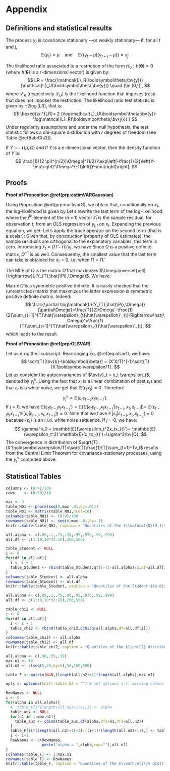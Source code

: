 # Appendix {#append}



## Definitions and statistical results

:::{.definition #covstat name="Covariance stationarity"}
The process $y_t$ is covariance stationary ---or weakly stationary--- if, for all $t$ and $j$,
$$
\mathbb{E}(y_t) = \mu \quad \mbox{and} \quad \mathbb{E}\{(y_t - \mu)(y_{t-j} - \mu)\} = \gamma_j.
$$
:::

:::{.definition #LR name="Likelihood Ratio test statistics"}
The likelihood ratio associated to a restriction of the form $H_0: h({\boldsymbol\theta})=0$ (where $h({\boldsymbol\theta})$ is a $r$-dimensional vector) is given by:
$$
LR = \frac{\mathcal{L}_R(\boldsymbol\theta;\bv{y})}{\mathcal{L}_U(\boldsymbol\theta;\bv{y})} \quad (\in [0,1]),
$$
where $\mathcal{L}_R$ (respectively $\mathcal{L}_U$) is the likelihood function that imposes (resp. that does not impose) the restriction. The likelihood ratio test statistic is given by $-2\log(LR)$, that is:
$$
\boxed{\xi^{LR}= 2 (\log\mathcal{L}_U(\boldsymbol\theta;\bv{y})-\log\mathcal{L}_R(\boldsymbol\theta;\bv{y})).}
$$
Under regularity assumptions and under the null hypothesis, the test statistic follows a chi-square distribution with $r$ degrees of freedom (see Table \@ref(tab:Chi2)).
:::


:::{.proposition #pdfMultivarGaussian name="p.d.f. of a multivariate Gaussian variable"}
If $Y \sim \mathcal{N}(\mu,\Omega)$ and if $Y$ is a $n$-dimensional vector, then the density function of $Y$ is:
$$
\frac{1}{(2 \pi)^{n/2}|\Omega|^{1/2}}\exp\left[-\frac{1}{2}\left(Y-\mu\right)'\Omega^{-1}\left(Y-\mu\right)\right].
$$
:::



<!-- ## Linear algebra: definitions and results {#LinAlgebra} -->

<!-- :::{.definition #determinant name="Eigenvalues"} -->

<!-- The eigenvalues of of a matrix $M$ are the numbers $\lambda$ for which: -->
<!-- $$ -->
<!-- |M - \lambda I| = 0, -->
<!-- $$ -->
<!-- where $| \bullet |$ is the determinant operator. -->
<!-- ::: -->

<!-- :::{.proposition #determinant name="Properties of the determinant"} -->
<!-- We have: -->

<!-- * $|MN|=|M|\times|N|$. -->
<!-- * $|M^{-1}|=|M|^{-1}$. -->
<!-- * If $M$ admits the diagonal representation $M=TDT^{-1}$, where $D$ is a diagonal matrix whose diagonal entries are $\{\lambda_i\}_{i=1,\dots,n}$, then: -->
<!-- $$ -->
<!-- |M - \lambda I |=\prod_{i=1}^n (\lambda_i - \lambda). -->
<!-- $$ -->
<!-- ::: -->

<!-- :::{.definition #MoorPenrose name="Moore-Penrose inverse"} -->
<!-- If $M \in \mathbb{R}^{m \times n}$, then its Moore-Penrose pseudo inverse (exists and) is the unique matrix $M^*  \in \mathbb{R}^{n \times m}$ that satisfies: -->

<!-- i. $M M^* M = M$ -->
<!-- ii. $M^* M M^* = M^*$ -->
<!-- iii. $(M M^*)'=M M^*$ -->
<!-- .iv $(M^* M)'=M^* M$. -->
<!-- ::: -->

<!-- :::{.proposition #MoorPenrose name="Properties of the Moore-Penrose inverse"} -->

<!-- * If $M$ is invertible then $M^* = M^{-1}$. -->
<!-- * The pseudo-inverse of a zero matrix is its transpose. -->
<!-- *\item* The pseudo-inverse of the pseudo-inverse is the original matrix. -->
<!-- ::: -->

<!-- :::{.definition #idempotent name="Idempotent matrix"} -->
<!-- Matrix $M$ is idempotent if $M^2=M$. -->

<!-- If $M$ is a symmetric idempotent matrix, then $M'M=M$. -->
<!-- ::: -->

<!-- :::{.proposition #rootsidempotent name="Roots of an idempotent matrix"} -->
<!-- The eigenvalues of an idempotent matrix are either 1 or 0. -->
<!-- ::: -->
<!-- :::{.proof} -->
<!-- If $\lambda$ is an eigenvalue of an idempotent matrix $M$ then $\exists x \ne 0$ s.t. $Mx=\lambda x$. Hence $M^2x=\lambda M x \Rightarrow (1-\lambda)Mx=0$. Either all element of  $Mx$ are zero, in which case $\lambda=0$ or at least one element of $Mx$ is nonzero, in which case $\lambda=1$. -->
<!-- ::: -->

<!-- :::{.proposition #chi2idempotent name="Idempotent matrix and chi-square distribution"} -->
<!-- The rank of a symmetric idempotent matrix is equal to its trace. -->
<!-- ::: -->
<!-- :::{.proof} -->
<!-- The result follows from Prop. \@ref(prp:rootsidempotent), combined with the fact that the rank of a symmetric matrix is equal to the number of its nonzero eigenvalues. -->
<!-- ::: -->


<!-- :::{.proposition #constrainedLS name="Constrained least squares"} -->
<!-- The solution of the following optimisation problem: -->
<!-- \begin{eqnarray*} -->
<!-- \underset{\boldsymbol\beta}{\min} && || \bv{y} - \bv{X}\boldsymbol\beta ||^2 \\ -->
<!-- && \mbox{subject to } \bv{R}\boldsymbol\beta = \bv{q} -->
<!-- \end{eqnarray*} -->
<!-- is given by: -->
<!-- $$ -->
<!-- \boxed{\boldsymbol\beta^r = \boldsymbol\beta_0 - (\bv{X}'\bv{X})^{-1} \bv{R}'\{\bv{R}(\bv{X}'\bv{X})^{-1}\bv{R}'\}^{-1}(\bv{R}\boldsymbol\beta_0 - \bv{q}),} -->
<!-- $$ -->
<!-- where $\boldsymbol\beta_0=(\bv{X}'\bv{X})^{-1}\bv{X}'\bv{y}$. -->
<!-- ::: -->
<!-- :::{.proof} -->
<!-- See for instance [Jackman, 2007](http://jackman.stanford.edu/classes/350B/07/ftestforWeb.pdf). -->
<!-- ::: -->



<!-- :::{.proposition #inversepartitioned name="Inverse of a partitioned matrix"} -->
<!-- We have: -->
<!-- \begin{eqnarray*} -->
<!-- &&\left[ \begin{array}{cc} \bv{A}_{11} & \bv{A}_{12} \\ \bv{A}_{21} & \bv{A}_{22} \end{array}\right]^{-1} = \\ -->
<!-- &&\left[ \begin{array}{cc} (\bv{A}_{11} - \bv{A}_{12}\bv{A}_{22}^{-1}\bv{A}_{21})^{-1} & - \bv{A}_{11}^{-1}\bv{A}_{12}(\bv{A}_{22} - \bv{A}_{21}\bv{A}_{11}^{-1}\bv{A}_{12})^{-1} \\ -->
<!-- -(\bv{A}_{22} - \bv{A}_{21}\bv{A}_{11}^{-1}\bv{A}_{12})^{-1}\bv{A}_{21}\bv{A}_{11}^{-1} & (\bv{A}_{22} - \bv{A}_{21}\bv{A}_{11}^{-1}\bv{A}_{12})^{-1} \end{array} \right]. -->
<!-- \end{eqnarray*} -->
<!-- ::: -->



<!-- :::{.definition #FOD name="Matrix derivatives"} -->
<!-- Consider a fonction $f: \mathbb{R}^K \rightarrow \mathbb{R}$. Its first-order derivative is: -->
<!-- $$ -->
<!-- \frac{\partial f}{\partial \bv{b}}(\bv{b}) = -->
<!-- \left[\begin{array}{c} -->
<!-- \frac{\partial f}{\partial b_1}(\bv{b})\\ -->
<!-- \vdots\\ -->
<!-- \frac{\partial f}{\partial b_K}(\bv{b}) -->
<!-- \end{array} -->
<!-- \right]. -->
<!-- $$ -->
<!-- We use the notation: -->
<!-- $$ -->
<!-- \frac{\partial f}{\partial \bv{b}'}(\bv{b}) = \left(\frac{\partial f}{\partial \bv{b}}(\bv{b})\right)'. -->
<!-- $$ -->
<!-- ::: -->

<!-- :::{.proposition #partial} -->
<!-- We have: -->

<!-- * If $f(\bv{b}) = A' \bv{b}$ where $A$ is a $K \times 1$ vector then $\frac{\partial f}{\partial \bv{b}}(\bv{b}) = A$. -->
<!-- * If $f(\bv{b}) = \bv{b}'A\bv{b}$ where $A$ is a $K \times K$ matrix, then $\frac{\partial f}{\partial \bv{b}}(\bv{b}) = 2A\bv{b}$. -->
<!-- ::: -->



<!-- :::{.proposition #absMs name="Square and absolute summability"} -->
<!-- We have: -->
<!-- $$ -->
<!-- \underbrace{\sum_{i=0}^{\infty}|\theta_i| < + \infty}_{\mbox{Absolute summability}} \Rightarrow \underbrace{\sum_{i=0}^{\infty} \theta_i^2 < + \infty}_{\mbox{Square summability}}. -->
<!-- $$ -->
<!-- ::: -->

<!-- :::{.proof} -->
<!-- See Appendix 3.A in Hamilton. Idea: Absolute summability implies that there exist $N$ such that, for $j>N$, $|\theta_j| < 1$ (deduced from Cauchy criterion, Theorem \@ref(thm:cauchycritstatic) and therefore $\theta_j^2 < |\theta_j|$. -->
<!-- ::: -->









<!-- ## Statistical analysis: definitions and results {#variousResults} -->

<!-- ### Moments and statistics -->

<!-- :::{.definition #partialcorrel name="Partial correlation"} -->
<!-- The **partial correlation** between $y$ and $z$, controlling for some variables $\bv{X}$ is the sample correlation between $y^*$ and $z^*$, where the latter two variables are the residuals in regressions of $y$ on $\bv{X}$ and of $z$ on $\bv{X}$, respectively. -->

<!-- This correlation is denoted by $r_{yz}^\bv{X}$. By definition, we have: -->
<!-- \begin{equation} -->
<!-- r_{yz}^\bv{X} = \frac{\bv{z^*}'\bv{y^*}}{\sqrt{(\bv{z^*}'\bv{z^*})(\bv{y^*}'\bv{y^*})}}.(\#eq:pc) -->
<!-- \end{equation} -->
<!-- ::: -->

<!-- :::{.definition #skewnesskurtosis name="Skewness and kurtosis"} -->
<!-- Let $Y$ be a random variable whose fourth moment exists. The expectation of $Y$ is denoted by $\mu$. -->

<!-- * The skewness of $Y$ is given by: -->
<!-- $$ -->
<!-- \frac{\mathbb{E}[(Y-\mu)^3]}{\{\mathbb{E}[(Y-\mu)^2]\}^{3/2}}. -->
<!-- $$ -->
<!-- * The kurtosis of $Y$ is given by: -->
<!-- $$ -->
<!-- \frac{\mathbb{E}[(Y-\mu)^4]}{\{\mathbb{E}[(Y-\mu)^2]\}^{2}}. -->
<!-- $$ -->
<!-- ::: -->


<!-- :::{.theorem #CauchySchwarz name="Cauchy-Schwarz inequality"} -->
<!-- We have: -->
<!-- $$ -->
<!-- |\mathbb{C}ov(X,Y)| \le \sqrt{\mathbb{V}ar(X)\mathbb{V}ar(Y)} -->
<!-- $$ -->
<!-- and, if $X \ne =$ and $Y \ne 0$, the equality holds iff $X$ and $Y$ are the same up to an affine transformation. -->
<!-- ::: -->
<!-- :::{.proof} -->
<!-- If $\mathbb{V}ar(X)=0$, this is trivial. If this is not the case, then let's define $Z$ as $Z = Y - \frac{\mathbb{C}ov(X,Y)}{\mathbb{V}ar(X)}X$. It is easily seen that $\mathbb{C}ov(X,Z)=0$. Then, the variance of $Y=Z+\frac{\mathbb{C}ov(X,Y)}{\mathbb{V}ar(X)}X$ is equal to the sum of the variance of $Z$ and of the variance of $\frac{\mathbb{C}ov(X,Y)}{\mathbb{V}ar(X)}X$, that is: -->
<!-- $$ -->
<!-- \mathbb{V}ar(Y) = \mathbb{V}ar(Z) + \left(\frac{\mathbb{C}ov(X,Y)}{\mathbb{V}ar(X)}\right)^2\mathbb{V}ar(X) \ge \left(\frac{\mathbb{C}ov(X,Y)}{\mathbb{V}ar(X)}\right)^2\mathbb{V}ar(X). -->
<!-- $$ -->
<!-- The equality holds iff $\mathbb{V}ar(Z)=0$, i.e. iff $Y = \frac{\mathbb{C}ov(X,Y)}{\mathbb{V}ar(X)}X+cst$. -->
<!-- ::: -->



<!-- :::{.definition #asmyptlevel name="Asymptotic level"} -->
<!-- An asymptotic test with critical region $\Omega_n$ has an asymptotic level equal to $\alpha$ if: -->
<!-- $$ -->
<!-- \underset{\theta \in \Theta}{\mbox{sup}} \quad \underset{n \rightarrow \infty}{\mbox{lim}} \mathbb{P}_\theta (S_n \in \Omega_n) = \alpha, -->
<!-- $$ -->
<!-- where $S_n$ is the test statistic and $\Theta$ is such that the null hypothesis $H_0$ is equivalent to $\theta \in \Theta$. -->
<!-- ::: -->

<!-- :::{.definition #asmyptconsisttest name="Asymptotically consistent test"} -->
<!-- An asymptotic test with critical region $\Omega_n$ is consistent if: -->
<!-- $$ -->
<!-- \forall \theta \in \Theta^c, \quad \mathbb{P}_\theta (S_n \in \Omega_n) \rightarrow 1, -->
<!-- $$ -->
<!-- where $S_n$ is the test statistic and $\Theta^c$ is such that the null hypothesis $H_0$ is equivalent to $\theta \notin \Theta^c$. -->
<!-- ::: -->


<!-- :::{.definition #Kullback name="Kullback discrepancy"} -->
<!-- Given two p.d.f. $f$ and $f^*$, the Kullback discrepancy is defined by: -->
<!-- $$ -->
<!-- I(f,f^*) = \mathbb{E}^* \left( \log \frac{f^*(Y)}{f(Y)} \right) = \int \log \frac{f^*(y)}{f(y)} f^*(y) dy. -->
<!-- $$ -->
<!-- ::: -->


<!-- :::{.proposition #Kullback name="Properties of the Kullback discrepancy"} -->
<!-- We have: -->

<!-- i. $I(f,f^*) \ge 0$ -->
<!-- ii. $I(f,f^*) = 0$ iff $f \equiv f^*$. -->
<!-- ::: -->
<!-- :::{.proof} -->
<!-- $x \rightarrow -\log(x)$ is a convex function. Therefore $\mathbb{E}^*(-\log f(Y)/f^*(Y)) \ge -\log \mathbb{E}^*(f(Y)/f^*(Y)) = 0$ (proves (i)). Since $x \rightarrow -\log(x)$ is strictly convex, equality in (i) holds if and only if $f(Y)/f^*(Y)$ is constant (proves (ii)). -->
<!-- ::: -->



<!-- :::{.definition #characteristic name="Characteristic function"} -->
<!-- For any real-valued random variable $X$, the characteristic function is defined by: -->
<!-- $$ -->
<!-- \phi_X: u \rightarrow \mathbb{E}[\exp(iuX)]. -->
<!-- $$ -->
<!-- ::: -->




<!-- ### Standard distributions -->

<!-- :::{.definition #fstatistics name="F distribution"} -->
<!-- Consider $n=n_1+n_2$ i.i.d. $\mathcal{N}(0,1)$ r.v. $X_i$. If the r.v. $F$ is defined by: -->
<!-- $$ -->
<!-- F = \frac{\sum_{i=1}^{n_1} X_i^2}{\sum_{j=n_1+1}^{n_1+n_2} X_j^2}\frac{n_2}{n_1} -->
<!-- $$ -->
<!-- then $F \sim \mathcal{F}(n_1,n_2)$. (See Table \@ref(tab:Fstat) for quantiles.) -->
<!-- ::: -->

<!-- :::{.definition #tStudent name="Student-t distribution"} -->
<!-- $Z$ follows a Student-t (or $t$) distribution with $\nu$ degrees of freedom (d.f.) if: -->
<!-- $$ -->
<!-- Z = X_0 \bigg/ \sqrt{\frac{\sum_{i=1}^{\nu}X_i^2}{\nu}}, \quad X_i \sim i.i.d. \mathcal{N}(0,1). -->
<!-- $$ -->
<!-- We have $\mathbb{E}(Z)=0$, and $\mathbb{V}ar(Z)=\frac{\nu}{\nu-2}$ if $\nu>2$. (See Table \@ref(tab:Student) for quantiles.) -->
<!-- ::: -->

<!-- :::{.definition #chi2 name="Chi-square distribution"} -->
<!-- $Z$ follows a $\chi^2$ distribution with $\nu$ d.f. if $Z = \sum_{i=1}^{\nu}X_i^2$ where $X_i \sim i.i.d. \mathcal{N}(0,1)$. -->
<!-- We have $\mathbb{E}(Z)=\nu$. (See Table \@ref(tab:Chi2) for quantiles.) -->
<!-- ::: -->

<!-- :::{.proposition #waldtypeproduct name="Inner product of a multivariate Gaussian variable"} -->
<!-- Let $X$ be a $n$-dimensional multivariate Gaussian variable: $X \sim \mathcal{N}(0,\Sigma)$. We have: -->
<!-- $$ -->
<!-- X' \Sigma^{-1}X \sim \chi^2(n). -->
<!-- $$ -->
<!-- ::: -->
<!-- :::{.proof} -->
<!-- Because $\Sigma$ is a symmetrical definite positive matrix, it admits the spectral decomposition $PDP'$ where $P$ is an orthogonal matrix (i.e. $PP'=Id$) and D is a diagonal matrix with non-negative entries. Denoting by $\sqrt{D^{-1}}$ the diagonal matrix whose diagonal entries are the inverse of those of $D$, it is easily checked that the covariance matrix of $Y:=\sqrt{D^{-1}}P'X$ is $Id$. Therefore $Y$ is a vector of uncorrelated Gaussian variables. The properties of Gaussian variables imply that the components of $Y$ are then also independent. Hence $Y'Y=\sum_i Y_i^2 \sim \chi^2(n)$. -->

<!-- It remains to note that $Y'Y=X'PD^{-1}P'X=X'\mathbb{V}ar(X)^{-1}X$ to conclude. -->
<!-- ::: -->

<!-- :::{.definition #GEVdistri name="Generalized Extreme Value (GEV) distribution"} -->
<!-- The vector of disturbances $\boldsymbol\varepsilon=[\varepsilon_{1,1},\dots,\varepsilon_{1,K_1},\dots,\varepsilon_{J,1},\dots,\varepsilon_{J,K_J}]'$ follows the Generalized Extreme Value (GEV) distribution if its c.d.f. is: -->
<!-- $$ -->
<!-- F(\boldsymbol\varepsilon,\boldsymbol\rho) = \exp(-G(e^{-\varepsilon_{1,1}},\dots,e^{-\varepsilon_{J,K_J}};\boldsymbol\rho)) -->
<!-- $$ -->
<!-- with -->
<!-- \begin{eqnarray*} -->
<!-- G(\bv{Y};\boldsymbol\rho) &\equiv&  G(Y_{1,1},\dots,Y_{1,K_1},\dots,Y_{J,1},\dots,Y_{J,K_J};\boldsymbol\rho) \\ -->
<!-- &=& \sum_{j=1}^J\left(\sum_{k=1}^{K_j} Y_{jk}^{1/\rho_j} -->
<!-- \right)^{\rho_j} -->
<!-- \end{eqnarray*} -->
<!-- ::: -->


<!-- ### Stochastic convergences -->

<!-- :::{.proposition #chebychev name="Chebychev's inequality"} -->
<!-- If $\mathbb{E}(|X|^r)$ is finite for some $r>0$ then: -->
<!-- $$ -->
<!-- \forall \varepsilon > 0, \quad \mathbb{P}(|X - c|>\varepsilon) \le \frac{\mathbb{E}[|X - c|^r]}{\varepsilon^r}. -->
<!-- $$ -->
<!-- In particular, for $r=2$: -->
<!-- $$ -->
<!-- \forall \varepsilon > 0, \quad \mathbb{P}(|X - c|>\varepsilon) \le \frac{\mathbb{E}[(X - c)^2]}{\varepsilon^2}. -->
<!-- $$ -->
<!-- ::: -->
<!-- :::{.proof} -->
<!-- Remark that $\varepsilon^r \mathbb{I}_{\{|X| \ge \varepsilon\}} \le |X|^r$ and take the expectation of both sides. -->
<!-- ::: -->

<!-- :::{.definition #convergenceproba name="Convergence in probability"} -->
<!-- The random variable sequence $x_n$ converges in probability to a constant $c$ if $\forall \varepsilon$, $\lim_{n \rightarrow \infty} \mathbb{P}(|x_n - c|>\varepsilon) = 0$. -->

<!-- It is denoted as: $\mbox{plim } x_n = c$. -->
<!-- ::: -->

<!-- :::{.definition #convergenceLr name="Convergence in the Lr norm"} -->
<!-- $x_n$ converges in the $r$-th mean (or in the $L^r$-norm) towards $x$, if $\mathbb{E}(|x_n|^r)$ and $\mathbb{E}(|x|^r)$ exist and if -->
<!-- $$ -->
<!-- \lim_{n \rightarrow \infty} \mathbb{E}(|x_n - x|^r) = 0. -->
<!-- $$ -->
<!-- It is denoted as: $x_n \overset{L^r}{\rightarrow} c$. -->

<!-- For $r=2$, this convergence is called **mean square convergence**. -->
<!-- ::: -->

<!-- :::{.definition #convergenceAlmost name="Almost sure convergence"} -->
<!-- The random variable sequence $x_n$ converges almost surely to $c$ if $\mathbb{P}(\lim_{n \rightarrow \infty} x_n = c) = 1$. -->

<!-- It is denoted as: $x_n \overset{a.s.}{\rightarrow} c$. -->
<!-- ::: -->

<!-- :::{.definition #cvgceDistri name="Convergence in distribution"} -->
<!-- $x_n$ is said to converge in distribution (or in law) to $x$ if -->
<!-- $$ -->
<!-- \lim_{n \rightarrow \infty} F_{x_n}(s) = F_{x}(s) -->
<!-- $$ -->
<!-- for all $s$ at which $F_X$ --the cumulative distribution of $X$-- is continuous. -->

<!-- It is denoted as: $x_n \overset{d}{\rightarrow} x$. -->
<!-- ::: -->

<!-- :::{.proposition #Slutsky name="Rules for limiting distributions (Slutsky)"} -->
<!-- We have: -->

<!-- i. **Slutsky's theorem:** If $x_n \overset{d}{\rightarrow} x$ and $y_n \overset{p}{\rightarrow} c$ then -->
<!-- \begin{eqnarray*} -->
<!-- x_n y_n &\overset{d}{\rightarrow}& x c \\ -->
<!-- x_n + y_n &\overset{d}{\rightarrow}& x + c \\ -->
<!-- x_n/y_n &\overset{d}{\rightarrow}& x / c \quad (\mbox{if }c \ne 0) -->
<!-- \end{eqnarray*} -->

<!-- ii. **Continuous mapping theorem:** If $x_n \overset{d}{\rightarrow} x$ and $g$ is a continuous function then $g(x_n) \overset{d}{\rightarrow} g(x).$  -->
<!-- ::: -->

<!-- :::{.proposition #implicationsconv name="Implications of stochastic convergences"} -->
<!-- We have: -->
<!-- \begin{align*} -->
<!-- &\boxed{\overset{L^s}{\rightarrow}}& &\underset{1 \le r \le s}{\Rightarrow}& &\boxed{\overset{L^r}{\rightarrow}}&\\ -->
<!-- && && &\Downarrow&\\ -->
<!-- &\boxed{\overset{a.s.}{\rightarrow}}& &\Rightarrow& &\boxed{\overset{p}{\rightarrow}}& \Rightarrow \qquad \boxed{\overset{d}{\rightarrow}}. -->
<!-- \end{align*} -->
<!-- ::: -->
<!-- :::{.proof} -->

<!-- (of the fact that $\left(\overset{p}{\rightarrow}\right) \Rightarrow \left( \overset{d}{\rightarrow}\right)$). Assume that $X_n \overset{p}{\rightarrow} X$. Denoting by $F$ and $F_n$ the c.d.f. of $X$ and $X_n$, respectively: -->
<!-- \begin{equation} -->
<!-- F_n(x) = \mathbb{P}(X_n \le x,X\le x+\varepsilon) + \mathbb{P}(X_n \le x,X > x+\varepsilon) \le F(x+\varepsilon) + \mathbb{P}(|X_n - X|>\varepsilon).(\#eq:convgce1) -->
<!-- \end{equation} -->
<!-- Besides, -->
<!-- $$ -->
<!-- F(x-\varepsilon) = \mathbb{P}(X \le x-\varepsilon,X_n \le x) + \mathbb{P}(X \le x-\varepsilon,X_n > x) \le F_n(x) + \mathbb{P}(|X_n - X|>\varepsilon), -->
<!-- $$ -->
<!-- which implies: -->
<!-- \begin{equation} -->
<!-- F(x-\varepsilon) - \mathbb{P}(|X_n - X|>\varepsilon) \le F_n(x).(\#eq:convgce2) -->
<!-- \end{equation} -->
<!-- Eqs. \@ref(eq:convgce1) and \@ref(eq:convgce2) imply: -->
<!-- $$ -->
<!-- F(x-\varepsilon) - \mathbb{P}(|X_n - X|>\varepsilon) \le F_n(x)  \le F(x+\varepsilon) + \mathbb{P}(|X_n - X|>\varepsilon). -->
<!-- $$ -->
<!-- Taking limits as $n \rightarrow \infty$ yields -->
<!-- $$ -->
<!-- F(x-\varepsilon) \le \underset{n \rightarrow \infty}{\mbox{lim inf}}\; F_n(x) \le \underset{n \rightarrow \infty}{\mbox{lim sup}}\; F_n(x)  \le F(x+\varepsilon). -->
<!-- $$ -->
<!-- The result is then obtained by taking limits as $\varepsilon \rightarrow 0$ (if $F$ is continuous at $x$). -->
<!-- ::: -->


<!-- :::{.proposition #cvgce11 name="Convergence in distribution to a constant"} -->
<!-- If $X_n$ converges in distribution to a constant $c$, then $X_n$ converges in probability to $c$. -->
<!-- ::: -->
<!-- :::{.proof} -->
<!-- If $\varepsilon>0$, we have $\mathbb{P}(X_n < c - \varepsilon) \underset{n \rightarrow \infty}{\rightarrow} 0$ i.e. $\mathbb{P}(X_n \ge c - \varepsilon) \underset{n \rightarrow \infty}{\rightarrow} 1$ and $\mathbb{P}(X_n < c + \varepsilon) \underset{n \rightarrow \infty}{\rightarrow} 1$. Therefore $\mathbb{P}(c - \varepsilon \le X_n < c + \varepsilon) \underset{n \rightarrow \infty}{\rightarrow} 1$, -->
<!-- which gives the result. -->
<!-- ::: -->


<!-- :::{.example #plimButNotLr name="Convergence in probability but not $L^r$"} -->
<!-- Let $\{x_n\}_{n \in \mathbb{N}}$ be a series of random variables defined by: -->
<!-- $$ -->
<!-- x_n = n u_n, -->
<!-- $$ -->
<!-- where $u_n$ are independent random variables s.t. $u_n \sim \mathcal{B}(1/n)$. -->

<!-- We have $x_n \overset{p}{\rightarrow} 0$ but $x_n \overset{L^r}{\nrightarrow} 0$ because $\mathbb{E}(|X_n-0|)=\mathbb{E}(X_n)=1$. -->
<!-- ::: -->

<!-- :::{.theorem #cauchycritstatic name="Cauchy criterion (non-stochastic case)"} -->
<!-- We have that $\sum_{i=0}^{T} a_i$ converges ($T \rightarrow \infty$) iff, for any $\eta > 0$, there exists an integer $N$ such that, for all $M\ge N$, -->
<!-- $$ -->
<!-- \left|\sum_{i=N+1}^{M} a_i\right| < \eta. -->
<!-- $$ -->
<!-- ::: -->

<!-- :::{.theorem #cauchycritstochastic name="Cauchy criterion (stochastic case)"} -->
<!-- We have that $\sum_{i=0}^{T} \theta_i \varepsilon_{t-i}$ converges in mean square ($T \rightarrow \infty$) to a random variable iff, for any $\eta > 0$, there exists an integer $N$ such that, for all $M\ge N$, -->
<!-- $$ -->
<!-- \mathbb{E}\left[\left(\sum_{i=N+1}^{M} \theta_i \varepsilon_{t-i}\right)^2\right] < \eta. -->
<!-- $$ -->
<!-- ::: -->






<!-- ### Central limit theorem -->

<!-- :::{.theorem #LLNappendix name="Law of large numbers"} -->
<!-- The sample mean is a consistent estimator of the population mean. -->
<!-- ::: -->
<!-- :::{.proof} -->
<!-- Let's denote by $\phi_{X_i}$ the characteristic function of a r.v. $X_i$. If the mean of $X_i$ is $\mu$ then the Talyor expansion of the characteristic function is: -->
<!-- $$ -->
<!-- \phi_{X_i}(u) = \mathbb{E}(\exp(iuX)) = 1 + iu\mu + o(u). -->
<!-- $$ -->
<!-- The properties of the characteristic function (see Def. \@ref(def:characteristic)) imply that: -->
<!-- $$ -->
<!-- \phi_{\frac{1}{n}(X_1+\dots+X_n)}(u) = \prod_{i=1}^{n} \left(1 + i\frac{u}{n}\mu + o\left(\frac{u}{n}\right) \right) \rightarrow e^{iu\mu}. -->
<!-- $$ -->
<!-- The facts that (a) $e^{iu\mu}$ is the characteristic function of the constant $\mu$ and (b) that a characteristic function uniquely characterises a distribution imply that the sample mean converges in distribution to the constant $\mu$, which further implies that it converges in probability to $\mu$. -->
<!-- ::: -->

<!-- :::{.theorem #LindbergLevyCLT name="Lindberg-Levy Central limit theorem, CLT"} -->
<!-- If $x_n$ is an i.i.d. sequence of random variables with mean $\mu$ and variance $\sigma^2$ ($\in ]0,+\infty[$), then: -->
<!-- $$ -->
<!-- \boxed{\sqrt{n} (\bar{x}_n - \mu) \overset{d}{\rightarrow} \mathcal{N}(0,\sigma^2), \quad \mbox{where} \quad \bar{x}_n = \frac{1}{n} \sum_{i=1}^{n} x_i.} -->
<!-- $$ -->
<!-- ::: -->
<!-- :::{.proof} -->
<!-- Let us introduce the r.v. $Y_n:= \sqrt{n}(\bar{X}_n - \mu)$. We have $\phi_{Y_n}(u) = \left[ \mathbb{E}\left( \exp(i \frac{1}{\sqrt{n}} u (X_1 - \mu)) \right) \right]^n$. We have: -->
<!-- \begin{eqnarray*} -->
<!-- \left[ \mathbb{E}\left( \exp\left(i \frac{1}{\sqrt{n}} u (X_1 - \mu)\right) \right) \right]^n &=& \left[ \mathbb{E}\left( 1 + i \frac{1}{\sqrt{n}} u (X_1 - \mu) - \frac{1}{2n} u^2 (X_1 - \mu)^2 + o(u^2) \right) \right]^n \\ -->
<!-- &=& \left( 1 - \frac{1}{2n}u^2\sigma^2 + o(u^2)\right)^n. -->
<!-- \end{eqnarray*} -->
<!-- Therefore $\phi_{Y_n}(u) \underset{n \rightarrow \infty}{\rightarrow} \exp \left( - \frac{1}{2}u^2\sigma^2 \right)$, which is the characteristic function of $\mathcal{N}(0,\sigma^2)$. -->
<!-- ::: -->











<!-- ## Some properties of Gaussian variables {#GaussianVar} -->


<!-- :::{.proposition #bandsindependent} -->
<!-- If $\bv{A}$ is idempotent and if $\bv{x}$ is Gaussian, $\bv{L}\bv{x}$ and $\bv{x}'\bv{A}\bv{x}$ are independent if $\bv{L}\bv{A}=\bv{0}$. -->
<!-- ::: -->
<!-- :::{.proof} -->
<!-- If $\bv{L}\bv{A}=\bv{0}$, then the two Gaussian vectors $\bv{L}\bv{x}$ and  $\bv{A}\bv{x}$ are independent. This implies the independence of any function of $\bv{L}\bv{x}$ and any function of $\bv{A}\bv{x}$. The results then follows from the observation that $\bv{x}'\bv{A}\bv{x}=(\bv{A}\bv{x})'(\bv{A}\bv{x})$, which is a function of $\bv{A}\bv{x}$. -->
<!-- ::: -->


<!-- :::{.proposition #update name="Bayesian update in a vector of Gaussian variables"} -->
<!-- If -->
<!-- $$ -->
<!-- \left[ -->
<!-- \begin{array}{c} -->
<!-- Y_1\\ -->
<!-- Y_2 -->
<!-- \end{array} -->
<!-- \right] -->
<!-- \sim \mathcal{N} -->
<!-- \left(0, -->
<!-- \left[\begin{array}{cc} -->
<!-- \Omega_{11} & \Omega_{12}\\ -->
<!-- \Omega_{21} & \Omega_{22} -->
<!-- \end{array}\right] -->
<!-- \right), -->
<!-- $$ -->
<!-- then -->
<!-- $$ -->
<!-- Y_{2}|Y_{1} \sim \mathcal{N} -->
<!-- \left( -->
<!-- \Omega_{21}\Omega_{11}^{-1}Y_{1},\Omega_{22}-\Omega_{21}\Omega_{11}^{-1}\Omega_{12} -->
<!-- \right). -->
<!-- $$ -->
<!-- $$ -->
<!-- Y_{1}|Y_{2} \sim \mathcal{N} -->
<!-- \left( -->
<!-- \Omega_{12}\Omega_{22}^{-1}Y_{2},\Omega_{11}-\Omega_{12}\Omega_{22}^{-1}\Omega_{21} -->
<!-- \right). -->
<!-- $$ -->
<!-- ::: -->



<!-- :::{.proposition #truncated name="Truncated distributions"} -->
<!-- If $X$ is a random variable distributed according to some p.d.f. $f$, with c.d.f. $F$, with infinite support. Then the p.d.f. of $X|a \le X < b$ is -->
<!-- $$ -->
<!-- g(x) = \frac{f(x)}{F(b)-F(a)}\mathbb{I}_{\{a \le x < b\}}, -->
<!-- $$ -->
<!-- for any $a<b$. -->

<!-- In partiucular, for a Gaussian variable $X \sim \mathcal{N}(\mu,\sigma^2)$, we have -->
<!-- $$ -->
<!-- f(X=x|a\le X<b) = \dfrac{\dfrac{1}{\sigma}\phi\left(\dfrac{x - \mu}{\sigma}\right)}{Z}. -->
<!-- $$ -->
<!-- with $Z = \Phi(\beta)-\Phi(\alpha)$, where $\alpha = \dfrac{a - \mu}{\sigma}$ and $\beta = \dfrac{b - \mu}{\sigma}$. -->

<!-- Moreover: -->
<!-- \begin{eqnarray} -->
<!-- \mathbb{E}(X|a\le X<b) &=& \mu - \frac{\phi\left(\beta\right)-\phi\left(\alpha\right)}{Z}\sigma. (\#eq:Etrunc) -->
<!-- \end{eqnarray} -->

<!-- We also have: -->
<!-- \begin{eqnarray} -->
<!-- && \mathbb{V}ar(X|a\le X<b) \nonumber\\ -->
<!-- &=& \sigma^2\left[ -->
<!-- 1 -  \frac{\beta\phi\left(\beta\right)-\alpha\phi\left(\alpha\right)}{Z} -  \left(\frac{\phi\left(\beta\right)-\phi\left(\alpha\right)}{Z}\right)^2 \right] (\#eq:Vtrunc) -->
<!-- \end{eqnarray} -->

<!-- In particular, for $b \rightarrow \infty$, we get: -->
<!-- \begin{equation} -->
<!-- \mathbb{V}ar(X|a < X) = \sigma^2\left[1 + \alpha\lambda(-\alpha) - \lambda(-\alpha)^2 \right], (\#eq:Vtrunc2) -->
<!-- \end{equation} -->
<!-- with $\lambda(x)=\dfrac{\phi(x)}{\Phi(x)}$ is called the **inverse Mills ratio**. -->
<!-- ::: -->


<!-- Consider the case where $a \rightarrow - \infty$ (i.e. the conditioning set is $X<b$) and $\mu=0$, $\sigma=1$. Then Eq. \@ref(eq:Etrunc) gives $\mathbb{E}(X|X<b) = - \lambda(b) = - \dfrac{\phi(b)}{\Phi(b)}$, where $\lambda$ is the function computing the inverse Mills ratio. -->

<!-- ```{r inverseMills, echo=FALSE, fig.cap="$\\mathbb{E}(X|X<b)$ as a function of $b$ when $X\\sim \\mathcal{N}(0,1)$ (in black).", fig.align = 'left-aligned'} -->
<!-- x <- seq(-10,10,by=.01) -->
<!-- par(mfrow=c(1,1)) -->
<!-- par(plt=c(.15,.95,.25,.95)) -->
<!-- plot(x,-dnorm(x)/pnorm(x),type="l",lwd=2, -->
<!--      xlab="b",ylab="inverse Mills ratio", -->
<!--      ylim=c(-10,5)) -->
<!-- lines(c(-20,20),c(-20,20),col="red") -->
<!-- abline(h=0,col="grey") -->
<!-- lines(x,-dnorm(x)/pnorm(x),lwd=2) -->
<!-- ``` -->


<!-- :::{.proposition #pdfMultivarGaussian name="p.d.f. of a multivariate Gaussian variable"} -->
<!-- If $Y \sim \mathcal{N}(\mu,\Omega)$ and if $Y$ is a $n$-dimensional vector, then the density function of $Y$ is: -->
<!-- $$ -->
<!-- \frac{1}{(2 \pi)^{n/2}|\Omega|^{1/2}}\exp\left[-\frac{1}{2}\left(Y-\mu\right)'\Omega^{-1}\left(Y-\mu\right)\right]. -->
<!-- $$ -->
<!-- ::: -->








## Proofs {#AppendixProof}

<!-- **Proof of Proposition \@ref(prp:MLEproperties)** -->

<!-- :::{.proof} -->

<!-- Assumptions (i) and (ii) (in the set of Assumptions \@ref(hyp:MLEregularity)) imply that $\boldsymbol\theta_{MLE}$ exists ($=\mbox{argmax}_\theta (1/n)\log \mathcal{L}(\boldsymbol\theta;\bv{y})$). -->

<!-- $(1/n)\log \mathcal{L}(\boldsymbol\theta;\bv{y})$ can be interpreted as the sample mean of the r.v. $\log f(Y_i;\boldsymbol\theta)$ that are i.i.d. Therefore $(1/n)\log \mathcal{L}(\boldsymbol\theta;\bv{y})$ converges to $\mathbb{E}_{\boldsymbol\theta_0}(\log f(Y;\boldsymbol\theta))$ -- which exists (Assumption iv). -->

<!-- Because the latter convergence is uniform (Assumption v), the solution $\boldsymbol\theta_{MLE}$ almost surely converges to the solution to the limit problem: -->
<!-- $$ -->
<!-- \mbox{argmax}_\theta \mathbb{E}_{\boldsymbol\theta_0}(\log f(Y;\boldsymbol\theta)) = \mbox{argmax}_\theta \int_{\mathcal{Y}} \log f(y;\boldsymbol\theta)f(y;\boldsymbol\theta_0) dy. -->
<!-- $$ -->

<!-- Properties of the Kullback information measure (see Prop. \@ref(prp:Kullback)), together with the identifiability assumption (ii) implies that the solution to the limit problem is unique and equal to $\boldsymbol\theta_0$. -->

<!-- Consider a r.v. sequence $\boldsymbol\theta$ that converges to $\boldsymbol\theta_0$. The Taylor expansion of the score in a neighborood of $\boldsymbol\theta_0$ yields to: -->
<!-- $$ -->
<!-- \frac{\partial \log \mathcal{L}(\boldsymbol\theta;\bv{y})}{\partial \boldsymbol\theta} = \frac{\partial \log \mathcal{L}(\boldsymbol\theta_0;\bv{y})}{\partial \boldsymbol\theta} + \frac{\partial^2 \log \mathcal{L}(\boldsymbol\theta_0;\bv{y})}{\partial \boldsymbol\theta \partial \boldsymbol\theta'}(\boldsymbol\theta - \boldsymbol\theta_0) + o_p(\boldsymbol\theta - \boldsymbol\theta_0) -->
<!-- $$ -->

<!-- $\boldsymbol\theta_{MLE}$ converges to $\boldsymbol\theta_0$ and satisfies the likelihood equation $\frac{\partial \log \mathcal{L}(\boldsymbol\theta;\bv{y})}{\partial \boldsymbol\theta} = \bv{0}$. Therefore: -->
<!-- $$ -->
<!-- \frac{\partial \log \mathcal{L}(\boldsymbol\theta_0;\bv{y})}{\partial \boldsymbol\theta} \approx - \frac{\partial^2 \log \mathcal{L}(\boldsymbol\theta_0;\bv{y})}{\partial \boldsymbol\theta \partial \boldsymbol\theta'}(\boldsymbol\theta_{MLE} - \boldsymbol\theta_0), -->
<!-- $$ -->
<!-- or equivalently: -->
<!-- $$ -->
<!-- \frac{1}{\sqrt{n}} \frac{\partial \log \mathcal{L}(\boldsymbol\theta_0;\bv{y})}{\partial \boldsymbol\theta} \approx -->
<!-- \left(- \frac{1}{n} \sum_{i=1}^n \frac{\partial^2 \log f(y_i;\boldsymbol\theta_0)}{\partial \boldsymbol\theta \partial \boldsymbol\theta'} \right)\sqrt{n}(\boldsymbol\theta_{MLE} - \boldsymbol\theta_0), -->
<!-- $$ -->

<!-- By the law of large numbers, we have: $\left(- \frac{1}{n} \sum_{i=1}^n \frac{\partial^2 \log f(y_i;\boldsymbol\theta_0)}{\partial \boldsymbol\theta \partial \boldsymbol\theta'} \right) \overset{}\rightarrow \frac{1}{n} \bv{I}(\boldsymbol\theta_0) = \mathcal{I}_Y(\boldsymbol\theta_0)$. -->

<!-- Besides, we have: -->
<!-- \begin{eqnarray*} -->
<!-- \frac{1}{\sqrt{n}} \frac{\partial \log \mathcal{L}(\boldsymbol\theta_0;\bv{y})}{\partial \boldsymbol\theta} &=& \sqrt{n} \left( \frac{1}{n} \sum_i \frac{\partial \log f(y_i;\boldsymbol\theta_0)}{\partial \boldsymbol\theta} \right) \\ -->
<!-- &=& \sqrt{n} \left( \frac{1}{n} \sum_i \left\{ \frac{\partial \log f(y_i;\boldsymbol\theta_0)}{\partial \boldsymbol\theta} - \mathbb{E}_{\boldsymbol\theta_0} \frac{\partial \log f(Y_i;\boldsymbol\theta_0)}{\partial \boldsymbol\theta} \right\} \right) -->
<!-- \end{eqnarray*} -->
<!-- which converges to $\mathcal{N}(0,\mathcal{I}_Y(\boldsymbol\theta_0))$ by the CLT. -->

<!-- Collecting the preceding results leads to (b). The fact that $\boldsymbol\theta_{MLE}$ achieves the FDCR bound proves (c). -->
<!-- ::: -->

<!-- **Proof of Proposition \@ref(prp:Walddistri)** -->

<!-- :::{.proof} -->
<!-- We have $\sqrt{n}(\hat{\boldsymbol\theta}_{n} - \boldsymbol\theta_{0}) \overset{d}{\rightarrow} \mathcal{N}(0,\mathcal{I}(\boldsymbol\theta_0)^{-1})$ (Eq. \ref(eq:normMLE)). A Taylor expansion around $\boldsymbol\theta_0$ yields to: -->
<!-- \begin{equation} -->
<!-- \sqrt{n}(h(\hat{\boldsymbol\theta}_{n}) - h(\boldsymbol\theta_{0})) \overset{d}{\rightarrow} \mathcal{N}\left(0,\frac{\partial h(\boldsymbol\theta_{0})}{\partial \boldsymbol\theta'}\mathcal{I}(\boldsymbol\theta_0)^{-1}\frac{\partial h(\boldsymbol\theta_{0})'}{\partial \boldsymbol\theta}\right). (\#eq:XXX) -->
<!-- \end{equation} -->
<!-- Under $H_0$, $h(\boldsymbol\theta_{0})=0$ therefore: -->
<!-- \begin{equation} -->
<!-- \sqrt{n} h(\hat{\boldsymbol\theta}_{n}) \overset{d}{\rightarrow} \mathcal{N}\left(0,\frac{\partial h(\boldsymbol\theta_{0})}{\partial \boldsymbol\theta'}\mathcal{I}(\boldsymbol\theta_0)^{-1}\frac{\partial h(\boldsymbol\theta_{0})'}{\partial \boldsymbol\theta}\right). (\#eq:lm10) -->
<!-- \end{equation} -->
<!-- Hence -->
<!-- $$ -->
<!-- \sqrt{n} \left( -->
<!-- \frac{\partial h(\boldsymbol\theta_{0})}{\partial \boldsymbol\theta'}\mathcal{I}(\boldsymbol\theta_0)^{-1}\frac{\partial h(\boldsymbol\theta_{0})'}{\partial \boldsymbol\theta} -->
<!-- \right)^{-1/2} h(\hat{\boldsymbol\theta}_{n}) \overset{d}{\rightarrow} \mathcal{N}\left(0,Id\right). -->
<!-- $$ -->
<!-- Taking the quadratic form, we obtain: -->
<!-- $$ -->
<!-- n h(\hat{\boldsymbol\theta}_{n})'  \left( -->
<!-- \frac{\partial h(\boldsymbol\theta_{0})}{\partial \boldsymbol\theta'}\mathcal{I}(\boldsymbol\theta_0)^{-1}\frac{\partial h(\boldsymbol\theta_{0})'}{\partial \boldsymbol\theta} -->
<!-- \right)^{-1} h(\hat{\boldsymbol\theta}_{n}) \overset{d}{\rightarrow} \chi^2(r). -->
<!-- $$ -->

<!-- The fact that the test has asymptotic level $\alpha$ directly stems from what precedes. **Consistency of the test**: Consider $\theta_0 \in \Theta$. Because the MLE is consistent, $h(\hat{\boldsymbol\theta}_{n})$ converges to $h(\boldsymbol\theta_0) \ne 0$. Eq. \@ref(eq:XXX) is still valid. It implies that $\xi^W_n$ converges to $+\infty$ and therefore that $\mathbb{P}_{\boldsymbol\theta}(\xi^W_n \ge \chi^2_{1-\alpha}(r)) \rightarrow 1$. -->
<!-- ::: -->


<!-- **Proof of Proposition \@ref(prp:LMdistri)** -->

<!-- :::{.proof} -->
<!-- Notations: "$\approx$" means "equal up to a term that converges to 0 in probability". We are under $H_0$. $\hat{\boldsymbol\theta}^0$ is the constrained ML estimator; $\hat{\boldsymbol\theta}$ denotes the unconstrained one. -->

<!-- We combine the two Taylor expansion: $h(\hat{\boldsymbol\theta}_n) \approx \dfrac{\partial h(\boldsymbol\theta_0)}{\partial \boldsymbol\theta'}(\hat{\boldsymbol\theta}_n - \boldsymbol\theta_0)$ and $h(\hat{\boldsymbol\theta}_n^0) \approx \dfrac{\partial h(\boldsymbol\theta_0)}{\partial \boldsymbol\theta'}(\hat{\boldsymbol\theta}_n^0 - \boldsymbol\theta_0)$ and we use $h(\hat{\boldsymbol\theta}_n^0)=0$ (by definition) to get: -->
<!-- \begin{equation} -->
<!-- \sqrt{n}h(\hat{\boldsymbol\theta}_n) \approx \dfrac{\partial h(\boldsymbol\theta_0)}{\partial \boldsymbol\theta'}\sqrt{n}(\hat{\boldsymbol\theta}_n - \hat{\boldsymbol\theta}^0_n). (\#eq:lm1) -->
<!-- \end{equation} -->
<!-- Besides, we have (using the definition of the information matrix): -->
<!-- \begin{equation} -->
<!-- \frac{1}{\sqrt{n}}\frac{\partial \log \mathcal{L}(\hat{\boldsymbol\theta}^0_n;\bv{y})}{\partial \boldsymbol\theta} \approx -->
<!-- \frac{1}{\sqrt{n}}\frac{\partial \log \mathcal{L}(\boldsymbol\theta_0;\bv{y})}{\partial \boldsymbol\theta} - \mathcal{I}(\boldsymbol\theta_0)\sqrt{n}(\hat{\boldsymbol\theta}^0_n-\boldsymbol\theta_0) (\#eq:lm29) -->
<!-- \end{equation} -->
<!-- and: -->
<!-- \begin{equation} -->
<!-- 0=\frac{1}{\sqrt{n}}\frac{\partial \log \mathcal{L}(\hat{\boldsymbol\theta}_n;\bv{y})}{\partial \boldsymbol\theta} \approx -->
<!-- \frac{1}{\sqrt{n}}\frac{\partial \log \mathcal{L}(\boldsymbol\theta_0;\bv{y})}{\partial \boldsymbol\theta} - \mathcal{I}(\boldsymbol\theta_0)\sqrt{n}(\hat{\boldsymbol\theta}_n-\boldsymbol\theta_0).(\#eq:lm30) -->
<!-- \end{equation} -->
<!-- Taking the difference and multiplying by $\mathcal{I}(\boldsymbol\theta_0)^{-1}$: -->
<!-- \begin{equation} -->
<!-- \sqrt{n}(\hat{\boldsymbol\theta}_n-\hat{\boldsymbol\theta}_n^0) \approx -->
<!-- \mathcal{I}(\boldsymbol\theta_0)^{-1}\frac{1}{\sqrt{n}}\frac{\partial \log \mathcal{L}(\hat{\boldsymbol\theta}^0_n;\bv{y})}{\partial \boldsymbol\theta} -->
<!-- \mathcal{I}(\boldsymbol\theta_0).(\#eq:lm2) -->
<!-- \end{equation} -->
<!-- Eqs. \@ref(eq:lm1) and \@ref(eq:lm2) yield to: -->
<!-- \begin{equation} -->
<!-- \sqrt{n}h(\hat{\boldsymbol\theta}_n) \approx \dfrac{\partial h(\boldsymbol\theta_0)}{\partial \boldsymbol\theta'} \mathcal{I}(\boldsymbol\theta_0)^{-1}\frac{1}{\sqrt{n}}\frac{\partial \log \mathcal{L}(\hat{\boldsymbol\theta}^0_n;\bv{y})}{\partial \boldsymbol\theta}.(\#eq:lm3) -->
<!-- \end{equation} -->

<!-- Recall that $\hat{\boldsymbol\theta}^0_n$ is the MLE of $\boldsymbol\theta_0$ under the constraint $h(\boldsymbol\theta)=0$. The vector of Lagrange multipliers $\hat\lambda_n$ associated to this program satisfies: -->
<!-- \begin{equation} -->
<!-- \frac{\partial \log \mathcal{L}(\hat{\boldsymbol\theta}^0_n;\bv{y})}{\partial \boldsymbol\theta}+ \frac{\partial h'(\hat{\boldsymbol\theta}^0_n;\bv{y})}{\partial \boldsymbol\theta}\hat\lambda_n = 0.(\#eq:multiplier) -->
<!-- \end{equation} -->
<!-- Substituting the latter equation in Eq. \@ref(eq:lm3) gives: -->
<!-- $$ -->
<!-- \sqrt{n}h(\hat{\boldsymbol\theta}_n) \approx -->
<!-- - \dfrac{\partial h(\boldsymbol\theta_0)}{\partial \boldsymbol\theta'} \mathcal{I}(\boldsymbol\theta_0)^{-1} -->
<!-- \frac{\partial h'(\hat{\boldsymbol\theta}^0_n;\bv{y})}{\partial \boldsymbol\theta} \frac{\hat\lambda_n}{\sqrt{n}} \approx -->
<!-- - \dfrac{\partial h(\boldsymbol\theta_0)}{\partial \boldsymbol\theta'} \mathcal{I}(\boldsymbol\theta_0)^{-1} -->
<!-- \frac{\partial h'(\boldsymbol\theta_0;\bv{y})}{\partial \boldsymbol\theta} \frac{\hat\lambda_n}{\sqrt{n}} -->
<!-- $$ -->
<!-- which yields: -->
<!-- \begin{equation} -->
<!-- \frac{\hat\lambda_n}{\sqrt{n}} \approx - \left( -->
<!-- \dfrac{\partial h(\boldsymbol\theta_0)}{\partial \boldsymbol\theta'} \mathcal{I}(\boldsymbol\theta_0)^{-1} -->
<!-- \frac{\partial h'(\boldsymbol\theta_0;\bv{y})}{\partial \boldsymbol\theta} -->
<!-- \right)^{-1} -->
<!-- \sqrt{n}h(\hat{\boldsymbol\theta}_n).(\#eq:lm20) -->
<!-- \end{equation} -->
<!-- It follows, from Eq. \@ref(eq:lm10), that: -->
<!-- $$ -->
<!-- \frac{\hat\lambda_n}{\sqrt{n}} \overset{d}{\rightarrow} \mathcal{N}\left(0,\left( -->
<!-- \dfrac{\partial h(\boldsymbol\theta_0)}{\partial \boldsymbol\theta'} \mathcal{I}(\boldsymbol\theta_0)^{-1} -->
<!-- \frac{\partial h'(\boldsymbol\theta_0;\bv{y})}{\partial \boldsymbol\theta} -->
<!-- \right)^{-1}\right). -->
<!-- $$ -->
<!-- Taking the quadratic form of the last equation gives: -->
<!-- $$ -->
<!-- \frac{1}{n}\hat\lambda_n' \dfrac{\partial h(\hat{\boldsymbol\theta}^0_n)}{\partial \boldsymbol\theta'} \mathcal{I}(\hat{\boldsymbol\theta}^0_n)^{-1} -->
<!-- \frac{\partial h'(\hat{\boldsymbol\theta}^0_n;\bv{y})}{\partial \boldsymbol\theta} \hat\lambda_n \overset{d}{\rightarrow} \chi^2(r). -->
<!-- $$ -->
<!-- Using Eq. \@ref(eq:multiplier), it appears that the left-hand side term of the last equation is $\xi^{LM}$ as defined in Eq. \@ref(eq:xiLM). Consistency: see Remark 17.3 in @gourieroux_monfort_1995. -->
<!-- ::: -->


<!-- **Proof of Proposition \@ref(prp:equivLRLMW)** -->

<!-- :::{.proof} -->
<!-- Let us first demonstrate the asymptotic equivalence of $\xi^{LM}$ and $\xi^{LR}$. -->

<!-- The second-order taylor expansions of $\log \mathcal{L}(\hat{\boldsymbol\theta}^0_n,\bv{y})$ and $\log \mathcal{L}(\hat{\boldsymbol\theta}_n,\bv{y})$ are: -->
<!-- \begin{eqnarray*} -->
<!-- \log \mathcal{L}(\hat{\boldsymbol\theta}_n,\bv{y}) &\approx& \log \mathcal{L}(\boldsymbol\theta_0,\bv{y}) -->
<!-- + \frac{\partial \log \mathcal{L}(\boldsymbol\theta_0,\bv{y})}{\partial \boldsymbol\theta'}(\hat{\boldsymbol\theta}_n-\boldsymbol\theta_0) -->
<!-- - \frac{n}{2} (\hat{\boldsymbol\theta}_n-\boldsymbol\theta_0)' \mathcal{I}(\boldsymbol\theta_0) (\hat{\boldsymbol\theta}_n-\boldsymbol\theta_0)\\ -->
<!-- \log \mathcal{L}(\hat{\boldsymbol\theta}^0_n,\bv{y}) &\approx& \log \mathcal{L}(\boldsymbol\theta_0,\bv{y}) -->
<!-- + \frac{\partial \log \mathcal{L}(\boldsymbol\theta_0,\bv{y})}{\partial \boldsymbol\theta'}(\hat{\boldsymbol\theta}^0_n-\boldsymbol\theta_0) -->
<!-- - \frac{n}{2} (\hat{\boldsymbol\theta}^0_n-\boldsymbol\theta_0)' \mathcal{I}(\boldsymbol\theta_0) (\hat{\boldsymbol\theta}^0_n-\boldsymbol\theta_0). -->
<!-- \end{eqnarray*} -->
<!-- Taking the difference, we obtain: -->
<!-- $$ -->
<!-- \xi_n^{LR} \approx 2\frac{\partial \log \mathcal{L}(\boldsymbol\theta_0,\bv{y})}{\partial \boldsymbol\theta'} -->
<!-- (\hat{\boldsymbol\theta}_n-\hat{\boldsymbol\theta}^0_n) + n (\hat{\boldsymbol\theta}^0_n-\boldsymbol\theta_0)' \mathcal{I}(\boldsymbol\theta_0) (\hat{\boldsymbol\theta}^0_n-\boldsymbol\theta_0) - n (\hat{\boldsymbol\theta}_n-\boldsymbol\theta_0)' \mathcal{I}(\boldsymbol\theta_0) (\hat{\boldsymbol\theta}_n-\boldsymbol\theta_0). -->
<!-- $$ -->
<!-- Using $\dfrac{1}{\sqrt{n}}\frac{\partial \log \mathcal{L}(\boldsymbol\theta_0;\bv{y})}{\partial \boldsymbol\theta} \approx -->
<!-- \mathcal{I}(\boldsymbol\theta_0)\sqrt{n}(\hat{\boldsymbol\theta}_n-\boldsymbol\theta_0)$ (Eq. \@ref(eq:lm30)), we have: -->
<!-- $$ -->
<!-- \xi_n^{LR} \approx -->
<!-- 2n(\hat{\boldsymbol\theta}_n-\boldsymbol\theta_0)'\mathcal{I}(\boldsymbol\theta_0) -->
<!-- (\hat{\boldsymbol\theta}_n-\hat{\boldsymbol\theta}^0_n) -->
<!-- + n (\hat{\boldsymbol\theta}^0_n-\boldsymbol\theta_0)' \mathcal{I}(\boldsymbol\theta_0) (\hat{\boldsymbol\theta}^0_n-\boldsymbol\theta_0) - n (\hat{\boldsymbol\theta}_n-\boldsymbol\theta_0)' \mathcal{I}(\boldsymbol\theta_0) (\hat{\boldsymbol\theta}_n-\boldsymbol\theta_0). -->
<!-- $$ -->
<!-- In the second of the three terms in the sum, we replace $(\hat{\boldsymbol\theta}^0_n-\boldsymbol\theta_0)$ by $(\hat{\boldsymbol\theta}^0_n-\hat{\boldsymbol\theta}_n+\hat{\boldsymbol\theta}_n-\boldsymbol\theta_0)$ and we develop the associated product. This leads to: -->
<!-- \begin{equation} -->
<!-- \xi_n^{LR} \approx n (\hat{\boldsymbol\theta}^0_n-\hat{\boldsymbol\theta}_n)' \mathcal{I}(\boldsymbol\theta_0)^{-1} (\hat{\boldsymbol\theta}^0_n-\hat{\boldsymbol\theta}_n). (\#eq:lr10) -->
<!-- \end{equation} -->
<!-- The difference between Eqs. \@ref(eq:lm29) and \@ref(eq:lm30) implies: -->
<!-- $$ -->
<!-- \frac{1}{\sqrt{n}}\frac{\partial \log \mathcal{L}(\hat{\boldsymbol\theta}^0_n;\bv{y})}{\partial \boldsymbol\theta} \approx -->
<!-- \mathcal{I}(\boldsymbol\theta_0)\sqrt{n}(\hat{\boldsymbol\theta}_n-\hat{\boldsymbol\theta}^0_n), -->
<!-- $$ -->
<!-- which, associated to Eq. @\ref(eq:lr10), gives: -->
<!-- $$ -->
<!-- \xi_n^{LR} \approx \frac{1}{n} \frac{\partial \log \mathcal{L}(\hat{\boldsymbol\theta}^0_n;\bv{y})}{\partial \boldsymbol\theta'} \mathcal{I}(\boldsymbol\theta_0)^{-1} \frac{\partial \log \mathcal{L}(\hat{\boldsymbol\theta}^0_n;\bv{y})}{\partial \boldsymbol\theta} \approx \xi_n^{LM}. -->
<!-- $$ -->
<!-- Hence $\xi_n^{LR}$ has the same asymptotic distribution as $\xi_n^{LM}$. -->


<!-- Let's show that the LR test is consistent. For this, note that: -->
<!-- $$ -->
<!-- \frac{\log \mathcal{L}(\hat{\boldsymbol\theta},\bv{y}) - \log \mathcal{L}(\hat{\boldsymbol\theta}^0,\bv{y})}{n} = \frac{1}{n} \sum_{i=1}^n[\log f(y_i;\hat{\boldsymbol\theta}_n) - \log f(y_i;\hat{\boldsymbol\theta}_n^0)] \rightarrow \mathbb{E}_0[\log f(Y;\boldsymbol\theta_0) - \log f(Y;\boldsymbol\theta_\infty)], -->
<!-- $$ -->
<!-- where $\boldsymbol\theta_\infty$, the pseudo true value, is such that $h(\boldsymbol\theta_\infty) \ne 0$ (by definition of $H_1$). From the Kullback inequality and the asymptotic identifiability of $\boldsymbol\theta_0$, it follows that $\mathbb{E}_0[\log f(Y;\boldsymbol\theta_0) - \log f(Y;\boldsymbol\theta_\infty)] >0$. Therefore $\xi_n^{LR} \rightarrow + \infty$ under $H_1$. -->


<!-- Let us now demonstrate the equivalence of $\xi^{LM} and \xi^{W}$. -->

<!-- We have (using Eq. \ref(eq:multiplier)): -->
<!-- $$ -->
<!-- \xi^{LM}_n = \frac{1}{n}\hat\lambda_n' \dfrac{\partial h(\hat{\boldsymbol\theta}^0_n)}{\partial \boldsymbol\theta'} \mathcal{I}(\hat{\boldsymbol\theta}^0_n)^{-1} -->
<!-- \frac{\partial h'(\hat{\boldsymbol\theta}^0_n;\bv{y})}{\partial \boldsymbol\theta} \hat\lambda_n. -->
<!-- $$ -->
<!-- Since, under $H_0$, $\hat{\boldsymbol\theta}_n^0\approx\hat{\boldsymbol\theta}_n \approx {\boldsymbol\theta}_0$, Eq. \@ref(eq:lm20) therefore implies that: -->
<!-- $$ -->
<!-- \xi^{LM} \approx n h(\hat{\boldsymbol\theta}_n)' \left( -->
<!-- \dfrac{\partial h(\hat{\boldsymbol\theta}_n)}{\partial \boldsymbol\theta'} \mathcal{I}(\hat{\boldsymbol\theta}_n)^{-1} -->
<!-- \frac{\partial h'(\hat{\boldsymbol\theta}_n;\bv{y})}{\partial \boldsymbol\theta} -->
<!-- \right)^{-1} -->
<!-- h(\hat{\boldsymbol\theta}_n) = \xi^{W}, -->
<!-- $$ -->
<!-- which gives the result. -->
<!-- ::: -->



<!-- **Proof of Eq. \@ref(eq:TCL2)** -->

<!-- :::{.proof} -->
<!-- We have: -->
<!-- \begin{eqnarray*} -->
<!-- &&T\mathbb{E}\left[(\bar{y}_T - \mu)^2\right]\\ -->
<!-- &=& T\mathbb{E}\left[\left(\frac{1}{T}\sum_{t=1}^T(y_t - \mu)\right)^2\right] = \frac{1}{T} \mathbb{E}\left[\sum_{t=1}^T(y_t - \mu)^2+2\sum_{s<t\le T}(y_t - \mu)(y_s - \mu)\right]\\ -->
<!-- &=& \gamma_0 +\frac{2}{T}\left(\sum_{t=2}^{T}\mathbb{E}\left[(y_t - \mu)(y_{t-1} - \mu)\right]\right) +\frac{2}{T}\left(\sum_{t=3}^{T}\mathbb{E}\left[(y_t - \mu)(y_{t-2} - \mu)\right]\right) + \dots \\ -->
<!-- &&+ \frac{2}{T}\left(\sum_{t=T-1}^{T}\mathbb{E}\left[(y_t - \mu)(y_{t-(T-2)} - \mu)\right]\right) + \frac{2}{T}\mathbb{E}\left[(y_t - \mu)(y_{t-(T-1)} - \mu)\right]\\ -->
<!-- &=&  \gamma_0 + 2 \frac{T-1}{T}\gamma_1 + \dots + 2 \frac{1}{T}\gamma_{T-1} . -->
<!-- \end{eqnarray*} -->
<!-- Therefore: -->
<!-- \begin{eqnarray*} -->
<!-- T\mathbb{E}\left[(\bar{y}_T - \mu)^2\right] - \sum_{j=-\infty}^{+\infty} \gamma_j &=& - 2\frac{1}{T}\gamma_1 - 2\frac{2}{T}\gamma_2 - \dots - 2\frac{T-1}{T}\gamma_{T-1} - 2\gamma_T - 2 \gamma_{T+1} + \dots -->
<!-- \end{eqnarray*} -->
<!-- And then: -->
<!-- $$ -->
<!-- \left|T\mathbb{E}\left[(\bar{y}_T - \mu)^2\right] - \sum_{j=-\infty}^{+\infty} \gamma_j\right| \le 2\frac{1}{T}|\gamma_1| + 2\frac{2}{T}|\gamma_2| + \dots + 2\frac{T-1}{T}|\gamma_{T-1}| + 2|\gamma_T| + 2 |\gamma_{T+1}| + \dots -->
<!-- $$ -->

<!-- For any $q \le T$, we have: -->
<!-- \begin{eqnarray*} -->
<!-- \left|T\mathbb{E}\left[(\bar{y}_T - \mu)^2\right] - \sum_{j=-\infty}^{+\infty} \gamma_j\right| &\le& 2\frac{1}{T}|\gamma_1| + 2\frac{2}{T}|\gamma_2| + \dots + 2\frac{q-1}{T}|\gamma_{q-1}| +2\frac{q}{T}|\gamma_q| +\\ -->
<!-- &&2\frac{q+1}{T}|\gamma_{q+1}| + \dots  + 2\frac{T-1}{T}|\gamma_{T-1}| + 2|\gamma_T| + 2 |\gamma_{T+1}| + \dots\\ -->
<!-- &\le& \frac{2}{T}\left(|\gamma_1| + 2|\gamma_2| + \dots + (q-1)|\gamma_{q-1}| +q|\gamma_q|\right) +\\ -->
<!-- &&2|\gamma_{q+1}| + \dots  + 2|\gamma_{T-1}| + 2|\gamma_T| + 2 |\gamma_{T+1}| + \dots -->
<!-- \end{eqnarray*} -->

<!-- Consider $\varepsilon > 0$. The fact that the autocovariances are absolutely summable implies that there exists $q_0$ such that (Cauchy criterion, Theorem \@ref(thm:cauchycritstatic)): -->
<!-- $$ -->
<!-- 2|\gamma_{q_0+1}|+2|\gamma_{q_0+2}|+2|\gamma_{q_0+3}|+\dots < \varepsilon/2. -->
<!-- $$ -->
<!-- Then, if $T > q_0$, it comes that: -->
<!-- $$ -->
<!-- \left|T \mathbb{E}\left[(\bar{y}_T - \mu)^2\right] - \sum_{j=-\infty}^{+\infty} \gamma_j\right|\le \frac{2}{T}\left(|\gamma_1| + 2|\gamma_2| + \dots + (q_0-1)|\gamma_{q_0-1}| +q_0|\gamma_{q_0}|\right) + \varepsilon/2. -->
<!-- $$ -->
<!-- If $T \ge 2\left(|\gamma_1| + 2|\gamma_2| + \dots + (q_0-1)|\gamma_{q_0-1}| +q_0|\gamma_{q_0}|\right)/(\varepsilon/2)$ ($= f(q_0)$, say) then -->
<!-- $$ -->
<!-- \frac{2}{T}\left(|\gamma_1| + 2|\gamma_2| + \dots + (q_0-1)|\gamma_{q_0-1}| +q_0|\gamma_{q_0}|\right) \le \varepsilon/2. -->
<!-- $$ -->
<!-- Then, if $T>f(q_0)$ and $T>q_0$, i.e. if $T>\max(f(q_0),q_0)$, we have: -->
<!-- $$ -->
<!-- \left|T \mathbb{E}\left[(\bar{y}_T - \mu)^2\right] - \sum_{j=-\infty}^{+\infty} \gamma_j\right|\le \varepsilon. -->
<!-- $$ -->
<!-- ::: -->

<!-- **Proof of Proposition \@ref(prp:smallestMSE)** -->

<!-- :::{.proof} -->
<!-- We have: -->
<!-- \begin{eqnarray} -->
<!-- \mathbb{E}([y_{t+1} - y^*_{t+1}]^2) &=& \mathbb{E}\left([\color{blue}{\{y_{t+1} - \mathbb{E}(y_{t+1}|x_t)\}} + \color{red}{\{\mathbb{E}(y_{t+1}|x_t)  - y^*_{t+1}\}}]^2\right)\nonumber\\ -->
<!-- &=&  \mathbb{E}\left(\color{blue}{[y_{t+1} - \mathbb{E}(y_{t+1}|x_t)]}^2\right) + \mathbb{E}\left(\color{red}{[\mathbb{E}(y_{t+1}|x_t)  - y^*_{t+1}]}^2\right)\nonumber\\ -->
<!-- && + 2\mathbb{E}\left( \color{blue}{[y_{t+1} - \mathbb{E}(y_{t+1}|x_t)]}\color{red}{ [\mathbb{E}(y_{t+1}|x_t)  - y^*_{t+1}]}\right). (\#eq:1) -->
<!-- \end{eqnarray} -->
<!-- Let us focus on the last term. We have: -->
<!-- \begin{eqnarray*} -->
<!-- &&\mathbb{E}\left(\color{blue}{[y_{t+1} - \mathbb{E}(y_{t+1}|x_t)]}\color{red}{ [\mathbb{E}(y_{t+1}|x_t)  - y^*_{t+1}]}\right)\\ -->
<!-- &=& \mathbb{E}( \mathbb{E}( \color{blue}{[y_{t+1} - \mathbb{E}(y_{t+1}|x_t)]}\color{red}{ \underbrace{[\mathbb{E}(y_{t+1}|x_t)  - y^*_{t+1}]}_{\mbox{function of $x_t$}}}|x_t))\\ -->
<!-- &=& \mathbb{E}( \color{red}{ [\mathbb{E}(y_{t+1}|x_t)  - y^*_{t+1}]} \mathbb{E}( \color{blue}{[y_{t+1} - \mathbb{E}(y_{t+1}|x_t)]}|x_t))\\ -->
<!-- &=& \mathbb{E}( \color{red}{ [\mathbb{E}(y_{t+1}|x_t)  - y^*_{t+1}]} \color{blue}{\underbrace{[\mathbb{E}(y_{t+1}|x_t) - \mathbb{E}(y_{t+1}|x_t)]}_{=0}})=0. -->
<!-- \end{eqnarray*} -->

<!-- Therefore, Eq. \@ref(eq:1) becomes: -->
<!-- \begin{eqnarray*} -->
<!-- &&\mathbb{E}([y_{t+1} - y^*_{t+1}]^2) \\ -->
<!-- &=&  \underbrace{\mathbb{E}\left(\color{blue}{[y_{t+1} - \mathbb{E}(y_{t+1}|x_t)]}^2\right)}_{\mbox{$\ge 0$ and does not depend on $y^*_{t+1}$}} + \underbrace{\mathbb{E}\left(\color{red}{[\mathbb{E}(y_{t+1}|x_t)  - y^*_{t+1}]}^2\right)}_{\mbox{$\ge 0$ and depends on $y^*_{t+1}$}}. -->
<!-- \end{eqnarray*} -->
<!-- This implies that $\mathbb{E}([y_{t+1} - y^*_{t+1}]^2)$ is always larger than $\color{blue}{\mathbb{E}([y_{t+1} - \mathbb{E}(y_{t+1}|x_t)]^2)}$, and is therefore minimized if the second term is equal to zero, that is if $\mathbb{E}(y_{t+1}|x_t) = y^*_{t+1}$. -->
<!-- ::: -->

**Proof of Proposition \@ref(prp:estimVARGaussian)**

:::{.proof}
Using Proposition \@ref(prp:multivarG), we obtain that, conditionally on $x_1$, the log-likelihood is given by
\begin{eqnarray*}
\log\mathcal{L}(Y_{T};\theta) & = & -(Tn/2)\log(2\pi)+(T/2)\log\left|\Omega^{-1}\right|\\
&  & -\frac{1}{2}\sum_{t=1}^{T}\left[\left(y_{t}-\Pi'x_{t}\right)'\Omega^{-1}\left(y_{t}-\Pi'x_{t}\right)\right].
\end{eqnarray*}
Let's rewrite the last term of the log-likelihood:
\begin{eqnarray*}
\sum_{t=1}^{T}\left[\left(y_{t}-\Pi'x_{t}\right)'\Omega^{-1}\left(y_{t}-\Pi'x_{t}\right)\right] & =\\
\sum_{t=1}^{T}\left[\left(y_{t}-\hat{\Pi}'x_{t}+\hat{\Pi}'x_{t}-\Pi'x_{t}\right)'\Omega^{-1}\left(y_{t}-\hat{\Pi}'x_{t}+\hat{\Pi}'x_{t}-\Pi'x_{t}\right)\right] & =\\
\sum_{t=1}^{T}\left[\left(\hat{\varepsilon}_{t}+(\hat{\Pi}-\Pi)'x_{t}\right)'\Omega^{-1}\left(\hat{\varepsilon}_{t}+(\hat{\Pi}-\Pi)'x_{t}\right)\right],
\end{eqnarray*}
where the $j^{th}$ element of the $(n\times1)$ vector $\hat{\varepsilon}_{t}$ is the sample residual, for observation $t$, from an OLS regression of $y_{j,t}$ on $x_{t}$. Expanding the previous equation, we get:
\begin{eqnarray*}
&&\sum_{t=1}^{T}\left[\left(y_{t}-\Pi'x_{t}\right)'\Omega^{-1}\left(y_{t}-\Pi'x_{t}\right)\right]  = \sum_{t=1}^{T}\hat{\varepsilon}_{t}'\Omega^{-1}\hat{\varepsilon}_{t}\\
&&+2\sum_{t=1}^{T}\hat{\varepsilon}_{t}'\Omega^{-1}(\hat{\Pi}-\Pi)'x_{t}+\sum_{t=1}^{T}x'_{t}(\hat{\Pi}-\Pi)\Omega^{-1}(\hat{\Pi}-\Pi)'x_{t}.
\end{eqnarray*}
Let's apply the trace operator on the second term (that is a scalar):
\begin{eqnarray*}
\sum_{t=1}^{T}\hat{\varepsilon}_{t}'\Omega^{-1}(\hat{\Pi}-\Pi)'x_{t} & = & Tr\left(\sum_{t=1}^{T}\hat{\varepsilon}_{t}'\Omega^{-1}(\hat{\Pi}-\Pi)'x_{t}\right)\\
=  Tr\left(\sum_{t=1}^{T}\Omega^{-1}(\hat{\Pi}-\Pi)'x_{t}\hat{\varepsilon}_{t}'\right) & = & Tr\left(\Omega^{-1}(\hat{\Pi}-\Pi)'\sum_{t=1}^{T}x_{t}\hat{\varepsilon}_{t}'\right).
\end{eqnarray*}
Given that, by construction (property of OLS estimates), the sample residuals are orthogonal to the explanatory variables, this term is zero. Introducing $\tilde{x}_{t}=(\hat{\Pi}-\Pi)'x_{t}$, we have
\begin{eqnarray*}
\sum_{t=1}^{T}\left[\left(y_{t}-\Pi'x_{t}\right)'\Omega^{-1}\left(y_{t}-\Pi'x_{t}\right)\right] =\sum_{t=1}^{T}\hat{\varepsilon}_{t}'\Omega^{-1}\hat{\varepsilon}_{t}+\sum_{t=1}^{T}\tilde{x}'_{t}\Omega^{-1}\tilde{x}_{t}.
\end{eqnarray*}
Since $\Omega$ is a positive definite matrix, $\Omega^{-1}$ is as well. Consequently, the smallest value that the last term can take is obtained for $\tilde{x}_{t}=0$, i.e. when $\Pi=\hat{\Pi}.$

The MLE of $\Omega$ is the matrix $\hat{\Omega}$ that maximizes $\Omega\overset{\ell}{\rightarrow}L(Y_{T};\hat{\Pi},\Omega)$. We have:
\begin{eqnarray*}
\log\mathcal{L}(Y_{T};\hat{\Pi},\Omega) & = & -(Tn/2)\log(2\pi)+(T/2)\log\left|\Omega^{-1}\right| -\frac{1}{2}\sum_{t=1}^{T}\left[\hat{\varepsilon}_{t}'\Omega^{-1}\hat{\varepsilon}_{t}\right].
\end{eqnarray*}

Matrix $\hat{\Omega}$ is a symmetric positive definite. It is easily checked that the (unrestricted) matrix that maximizes the latter expression is symmetric positive definite matrix. Indeed:
$$
\frac{\partial \log\mathcal{L}(Y_{T};\hat{\Pi},\Omega)}{\partial\Omega}=\frac{T}{2}\Omega'-\frac{1}{2}\sum_{t=1}^{T}\hat{\varepsilon}_{t}\hat{\varepsilon}'_{t}\Rightarrow\hat{\Omega}'=\frac{1}{T}\sum_{t=1}^{T}\hat{\varepsilon}_{t}\hat{\varepsilon}'_{t},
$$
which leads to the result.
:::

**Proof of Proposition \@ref(prp:OLSVAR)**

:::{.proof}
Let us drop the $i$ subscript. Rearranging Eq. \@ref(eq:olsar1), we have:
$$
\sqrt{T}(\bv{b}-\boldsymbol{\beta}) =  (X'X/T)^{-1}\sqrt{T}(X'\boldsymbol\varepsilon/T).
$$
Let us consider the autocovariances of $\bv{v}_t = x_t \varepsilon_t$, denoted by $\gamma^v_j$. Using the fact that $x_t$ is a linear combination of past $\varepsilon_t$s and that $\varepsilon_t$ is a white noise, we get that $\mathbb{E}(\varepsilon_t x_t)=0$. Therefore
$$
\gamma^v_j = \mathbb{E}(\varepsilon_t\varepsilon_{t-j}x_tx_{t-j}').
$$
If $j>0$, we have $\mathbb{E}(\varepsilon_t\varepsilon_{t-j}x_tx_{t-j}')=\mathbb{E}(\mathbb{E}[\varepsilon_t\varepsilon_{t-j}x_tx_{t-j}'|\varepsilon_{t-j},x_t,x_{t-j}])=$ $\mathbb{E}(\varepsilon_{t-j}x_tx_{t-j}'\mathbb{E}[\varepsilon_t|\varepsilon_{t-j},x_t,x_{t-j}])=0$. Note that we have $\mathbb{E}[\varepsilon_t|\varepsilon_{t-j},x_t,x_{t-j}]=0$ because $\{\varepsilon_t\}$ is an i.i.d. white noise sequence. If $j=0$, we have:
$$
\gamma^v_0 = \mathbb{E}(\varepsilon_t^2x_tx_{t}')= \mathbb{E}(\varepsilon_t^2) \mathbb{E}(x_tx_{t}')=\sigma^2\bv{Q}.
$$
The convergence in distribution of $\sqrt{T}(X'\boldsymbol\varepsilon/T)=\sqrt{T}\frac{1}{T}\sum_{t=1}^Tv_t$ results from the Central Limit Theorem for covariance-stationary processes, using the $\gamma_j^v$ computed above.
:::


## Statistical Tables

```r
columns <- (0:9)/100
rows    <- (0:30)/10

max <- 3
table_N01 <- pnorm(seq(0,max-.01,by=.01))
table_N01 <- matrix(table_N01,ncol=10)
colnames(table_N01) <- (0:9)/100
rownames(table_N01) <- seq(0,max-.01,by=.1)
knitr::kable(table_N01, caption = "Quantiles of the $\\mathcal{N}(0,1)$ distribution. If $a$ and $b$ are respectively the row and column number; then the corresponding cell gives $\\mathbb{P}(0<X\\le a+b)$, where $X \\sim \\mathcal{N}(0,1)$.", digits=4)
```


```r
all.alpha <- c(.05,.1,.75,.90,.95,.975,.99,.999)
all.df <- c(1:10,10*(2:10),200,500)

table_Student <- NULL
i <- 0
for(df in all.df){
  i <- i + 1
  table_Student <- rbind(table_Student,qt(1-(1-all.alpha)/2,df=all.df[i]))
}
colnames(table_Student) <- all.alpha
rownames(table_Student) <- all.df
knitr::kable(table_Student, caption = "Quantiles of the Student-$t$ distribution. The rows correspond to different degrees of freedom ($\\nu$, say); the columns correspond to different probabilities ($z$, say). The cell gives $q$ that is s.t. $\\mathbb{P}(-q<X<q)=z$, with $X \\sim t(\\nu)$.", digits=3)
```


```r
all.alpha <- c(.05,.1,.75,.90,.95,.975,.99,.999)
all.df <- c(1:10,10*(2:10),200,500)

table_chi2 <- NULL
i <- 0
for(df in all.df){
  i <- i + 1
  table_chi2 <- rbind(table_chi2,qchisq(all.alpha,df=all.df[i]))
}
colnames(table_chi2) <- all.alpha
rownames(table_chi2) <- all.df
knitr::kable(table_chi2, caption = "Quantiles of the $\\chi^2$ distribution. The rows correspond to different degrees of freedom; the columns correspond to different probabilities.", digits=3)
```


```r
all.alpha <- c(.90,.95,.99)
max.n1 <- 10
all.n2 <- c(seq(5,20,by=5),50,100,500)

table_F <- matrix(NaN,(length(all.n2)+1)*length(all.alpha),max.n1)

opts <- options(knitr.kable.NA = "") # set options s.t. missing values are not shown

RowNames <- NULL
i <- 0
for(alpha in all.alpha){
  #  table_F[i*(length(all.n2)+1)+1,1] <- alpha
  table_aux <- NULL
  for(n1 in 1:max.n1){
    table_aux <- cbind(table_aux,qf(alpha,df1=n1,df2=all.n2))
  }
  table_F[(i*(length(all.n2)+1)+2):((i+1)*(length(all.n2)+1)),] <- table_aux
  i <- i+1
  RowNames <- c(RowNames,
                paste("alpha = ",alpha,sep=""),all.n2)
}
colnames(table_F) <- 1:max.n1
rownames(table_F) <- RowNames
knitr::kable(table_F, caption = "Quantiles of the $\\mathcal{F}$ distribution. The columns and rows correspond to different degrees of freedom (resp. $n_1$ and $n_2$). The different panels correspond to different probabilities ($\\alpha$) The corresponding cell gives $z$ that is s.t. $\\mathbb{P}(X \\le z)=\\alpha$, with $X \\sim \\mathcal{F}(n_1,n_2)$.", digits=3)
```


